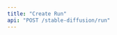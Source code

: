 ```yaml
---
title: "Create Run"
api: "POST /stable-diffusion/run"
---
```


<ParamField header="Authorization" type="string" required hidden />
<ParamField header="x-api-key" type="string" required hidden />

### Description
Run stable diffusion image generation with the requested parameters

### Body Data
<ParamField body="project-id" type="string" required>
  The id of the project
</ParamField>

<ParamField body="prompt" type="string" required>
  Input prompt for the run
</ParamField>

<ParamField body="num-images" type="string" default="9">
  Must be between `0` and `9`
</ParamField>

<RequestExample>
```bash cURL
curl -X 'POST' \
  'https://api.mirageml.com/stable-diffusion/run' \
  -H 'accept: application/json'
```
</RequestExample>

<ResponseExample>
```json
{
  "statusCode": 200,
  "run_id": "6374f405-a7e3-437d-8ad1-bb553d3c28e0"
}
```
</ResponseExample>
